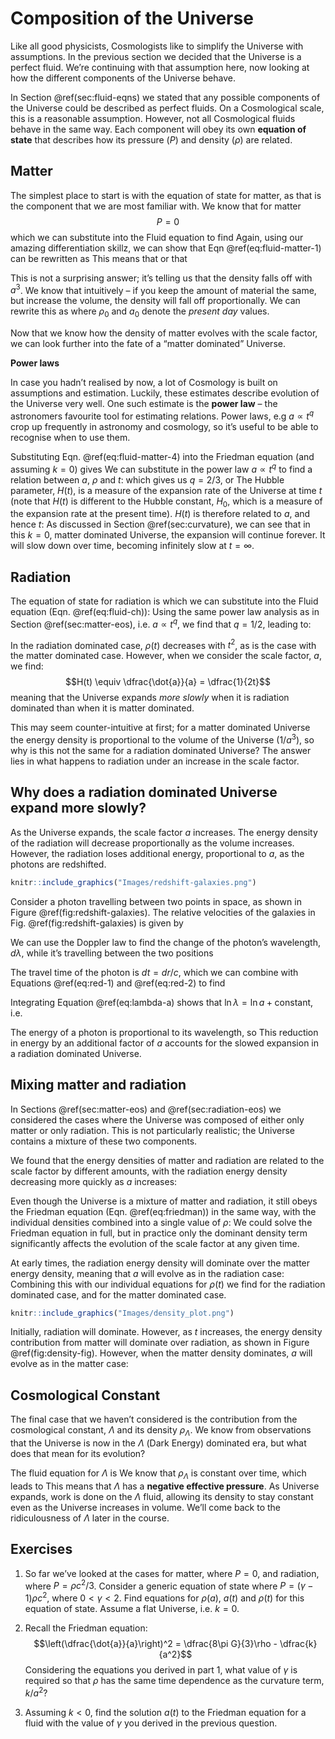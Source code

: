 Composition of the Universe {#ch:constituents}
===========================

Like all good physicists, Cosmologists like to simplify the Universe
with assumptions. In the previous section we decided that the Universe
is a perfect fluid. We're continuing with that assumption here, now
looking at how the different components of the Universe behave.

In Section \@ref(sec:fluid-eqns) we stated that any possible components of
the Universe could be described as perfect fluids. On a Cosmological
scale, this is a reasonable assumption. However, not all Cosmological
fluids behave in the same way. Each component will obey its own
**equation of state** that describes how its pressure ($P$) and density
($\rho$) are related.

Matter {#sec:matter-eos}
------

The simplest place to start is with the equation of state for matter, as
that is the component that we are most familiar with. We know that for
matter $$P = 0$$ which we can substitute into the Fluid equation 
\begin{equation}
    \dot{\rho} + 3\dfrac{\dot{a}}{a}\left(\rho + \dfrac{P}{c^2}\right) = 0
(\#eq:fluid-ch)
\end{equation}
to find
\begin{equation}
    \dot{\rho} + 3\dfrac{\dot{a}}{a}\rho = 0
(\#eq:fluid-matter-1)
\end{equation}
Again, using our amazing
differentiation skillz, we can show that Eqn \@ref(eq:fluid-matter-1) can be rewritten as
\begin{equation}
\dfrac{1}{a^3}\dfrac{d}{dt}\left(\rho a^3\right) = 0
(\#eq:fluid-matter-2)
\end{equation}
This means that
\begin{equation}
\dfrac{d}{dt}\left(\rho a^3\right) = 0
(\#eq:fluid-matter-2)
\end{equation}
or that 
\begin{equation}
    \rho a^3 = \text{constant,} \text{ or }\rho \propto \dfrac{1}{a^3}
    (\#eq:fluid-matter-3)
\end{equation}

This is not a surprising answer; it's telling us that the density falls
off with $a^3$. We know that intuitively -- if you keep the amount of
material the same, but increase the volume, the density will fall off
proportionally. We can rewrite this as 
\begin{equation}
\rho = \dfrac{\rho_0 a_0^3}{a^3}
(\#eq:fluid-matter-4)
\end{equation}
where $\rho_0$ and $a_0$ denote the *present day* values.

Now that we know how the density of matter evolves with the scale
factor, we can look further into the fate of a "matter dominated"
Universe.

:::fyi
**Power laws**

In case you hadn't realised by now, a lot of Cosmology is built on
assumptions and estimation. Luckily, these estimates describe evolution
of the Universe very well. One such estimate is the **power law** -- the
astronomers favourite tool for estimating relations. Power laws, e.g
$a \propto t^q$ crop up frequently in astronomy and cosmology, so it's
useful to be able to recognise when to use them.

Substituting Eqn. \@ref(eq:fluid-matter-4) into the Friedman equation (and assuming $k=0$)
gives 
\begin{equation}
\dot{a}^2 = \dfrac{8\pi G \rho_0}{3}\dfrac{1}{a}
(\#eq:power-1)
\end{equation}
We can substitute in the power law $a \propto t^q$ to find a relation between
$a$, $\rho$ and $t$: 
\begin{equation}
t^{(2q-2)} \propto t^{-q}
(\#eq:power-2)
\end{equation}
which gives us
$q = 2/3$, or 
\begin{align}
    a(t) &= a_0 \left(\dfrac{t}{t_0}\right)^{2/3}\\
    \rho(t) &= \dfrac{\rho_0 a_0^3 }{a^3} = \dfrac{\rho_0 t_{0}^{2}}{t^2}
    (\#eq:power-3)
\end{align}
The Hubble parameter, $H(t)$, is a measure of the expansion rate of the
Universe at time $t$ (note that $H(t)$ is different to the Hubble constant, $H_0$, which is a measure of
    the expansion rate at the present time). $H(t)$ is therefore related to $a$, and hence
$t$: 
\begin{equation}
H(t) \equiv \dfrac{\dot{a}}{a} = \dfrac{2}{3t}
(\#eq:power-4)
\end{equation}
As discussed in Section \@ref(sec:curvature), we can see that in this $k=0$, matter
dominated Universe, the expansion will continue forever. It will slow
down over time, becoming infinitely slow at $t=\infty$.
:::


Radiation {#sec:radiation-eos}
---------

The equation of state for radiation is 
\begin{equation}
P = \dfrac{\rho c^2}{3}
(\#eq:rad-eos-1)
\end{equation}
which we can substitute into the Fluid equation
(Eqn. \@ref(eq:fluid-ch)):
\begin{align}
    \dot{\rho} + 3\dfrac{\dot{a}}{a}\left(\rho + \dfrac{\rho c^2}{3}\right) &= 0\\
    \dot{\rho} + 4\dfrac{\dot{a}}{a}\rho &= 0
(\#eq:rad-eos-2)
\end{align}
Using the
same power law analysis as in
Section \@ref(sec:matter-eos), i.e. $a \propto t^q$, we find that
$q = 1/2$, leading to: 
\begin{equation}
\begin{array}{lcr}
    \rho \propto \dfrac{1}{a^4} & \qquad a(t) = a_0 \left(\dfrac{t}{t_0}\right)^{1/2} & \qquad \rho(t) = \dfrac{\rho_0 a_0^4}{a^4} = \dfrac{\rho_0 t_0^2}{t^2}\\
\end{array}
(\#eq:rad-eos-3)    
\end{equation}

In the radiation dominated case, $\rho(t)$ decreases with $t^2$, as is
the case with the matter dominated case. However, when we consider the
scale factor, $a$, we find:
$$H(t) \equiv \dfrac{\dot{a}}{a} = \dfrac{1}{2t}$$ meaning that the
Universe expands *more slowly* when it is radiation dominated than when
it is matter dominated.

This may seem counter-intuitive at first; for a matter dominated Universe
the energy density is proportional to the volume of the Universe
($1/a^3$), so why is this not the same for a radiation dominated
Universe? The answer lies in what happens to radiation under an increase
in the scale factor.

## Why does a radiation dominated Universe expand more slowly? {#sec:slow_expansion_rad}

As the Universe expands, the scale factor $a$ increases. The energy
density of the radiation will decrease proportionally as the volume
increases. However, the radiation loses additional energy, proportional
to $a$, as the photons are redshifted.

```r
knitr::include_graphics("Images/redshift-galaxies.png")
```



Consider a photon travelling between two points in space, as shown in
Figure \@ref(fig:redshift-galaxies). The relative velocities of the
galaxies in
Fig. \@ref(fig:redshift-galaxies) is given by 

\begin{equation}
dv = H dr = \dfrac{\dot{a}}{a} dr
(\#eq:red-1)
\end{equation}

We can use the Doppler law to
find the change of the photon's wavelength, $d\lambda$, while it's
travelling between the two positions 

\begin{equation}
\dfrac{d\lambda}{\lambda} = \dfrac{dv}{c}
(\#eq:red-2)
\end{equation}

The travel time of the
photon is $dt = dr/c$, which we can combine with
Equations \@ref(eq:red-1) and \@ref(eq:red-2)
to find

\begin{equation}
\dfrac{d\lambda}{\lambda} = \dfrac{\dot{a}}{a} \dfrac{dr}{c} = \dfrac{\dot{a}}{a} dt
(\#eq:lambda-a)
\end{equation}

Integrating Equation \@ref(eq:lambda-a) shows that
$\ln \lambda = \ln a + \text{constant}$, i.e. 
\begin{equation}
\lambda \propto a
(\#eq:lambda-a-2)
\end{equation}

The energy of a photon is proportional to its wavelength, so
\begin{equation}
E = \dfrac{h c}{\lambda} \propto \dfrac{1}{a}
(\#eq:lambda-a-3)
\end{equation}
This reduction in
energy by an additional factor of $a$ accounts for the slowed expansion
in a radiation dominated Universe.

Mixing matter and radiation {#sec:mixtures}
---------------------------

In Sections \@ref(sec:matter-eos) and
\@ref(sec:radiation-eos) we considered the cases where the
Universe was composed of either only matter or only radiation. This is
not particularly realistic; the Universe contains a mixture of these two
components.

We found that the energy densities of matter and radiation are related
to the scale factor by different amounts, with the radiation energy
density decreasing more quickly as $a$ increases: 

\begin{equation}
\begin{array}{lr}
    \rho_{\text{mat}} \propto \dfrac{1}{a^3} & \qquad
    \rho_{\text{rad}} \propto \dfrac{1}{a^4}
\end{array}
(\#eq:rad-mat-1)
\end{equation}
Even though the Universe is a mixture of matter and
radiation, it still obeys the Friedman equation
(Eqn. \@ref(eq:friedman)) in the same way, with the individual
densities combined into a single value of $\rho$:
\begin{equation}
\rho = \rho_{\text{mat}} + \rho_{\text{rad}}
(\#eq:rho-mat-rad)
\end{equation}
We could solve the
Friedman equation in full, but in practice only the dominant density term significantly affects the evolution of the scale factor at any
given time.

At early times, the radiation energy density will dominate over the
matter energy density, meaning that $a$ will evolve as in the radiation
case: 
\begin{equation}
a(t) \propto t^{1/2}
(\#eq:a-t)
\end{equation}
Combining this with our individual
equations for $\rho(t)$ we find 
\begin{equation}
\rho_{\text{rad}} \propto \dfrac{1}{t^2}
(\#eq:rho-rad-t)
\end{equation}
for the radiation dominated case, and
\begin{equation}
     \rho_{\text{mat}} \propto \dfrac{1}{a^3} \propto \dfrac{1}{t^{3/2}}
(\#eq:rho-mat-t)
\end{equation}
for the matter dominated case.


```r
knitr::include_graphics("Images/density_plot.png")
```

Initially, radiation will dominate. However, as $t$ increases, the
energy density contribution from matter will dominate over radiation, as
shown in
Figure \@ref(fig:density-fig). However, when the matter density
dominates, $a$ will evolve as in the matter case: 
\begin{equation}
\begin{array}{lcr}
    a(t) \propto t^{2/3} & \qquad
    \rho_{\text{mat}} \propto \dfrac{1}{t^2} & \qquad
    \rho_{\text{rad}} \propto \dfrac{1}{a^4} \propto \dfrac{1}{t^{8/3}}
\end{array}
(\#eq:a-rho-comb)
\end{equation}

Cosmological Constant {#sec:dark-energy-1}
---------------------

The final case that we haven't considered is the contribution from the
cosmological constant, $\Lambda$ and its density $\rho_{\Lambda}$. We
know from observations that the Universe is now in the $\Lambda$ (Dark
Energy) dominated era, but what does that mean for its evolution?

The fluid equation for $\Lambda$ is
\begin{equation}
\dot{\rho_{\Lambda}} + 3\frac{\dot{a}}{a} \left(\rho_{\Lambda} + \dfrac{P_{\Lambda}}{c^2}\right) = 0
(\#eq:rho-lambda-1)
\end{equation}
We know that $\rho_{\Lambda}$ is constant over time, which leads to
\begin{equation}
P_\Lambda = -\rho_{\Lambda}c^2
(\#eq:rho-lambda-2)
\end{equation}
This means that $\Lambda$ has a
**negative effective pressure**. As Universe expands, work is done on
the $\Lambda$ fluid, allowing its density to stay constant even as the
Universe increases in volume. We'll come back to the ridiculousness of
$\Lambda$ later in the course.

Exercises {#sec:composition_ex}
---------

1.  So far we've looked at the cases for matter, where $P = 0$, and
    radiation, where $P = \rho c^2 / 3$. Consider a generic equation of
    state where $P = (\gamma - 1) \rho c^2$, where $0 < \gamma < 2$.
    Find equations for $\rho(a)$, $a(t)$ and $\rho(t)$ for this equation
    of state. Assume a flat Universe, i.e. $k=0$.

2.  Recall the Friedman equation:
    $$\left(\dfrac{\dot{a}}{a}\right)^2 = \dfrac{8\pi G}{3}\rho - \dfrac{k}{a^2}$$
    Considering the equations you derived in part 1, what value of
    $\gamma$ is required so that $\rho$ has the same time dependence as
    the curvature term, $k/a^2$?

3.  Assuming $k<0$, find the solution $a(t)$ to the Friedman equation
    for a fluid with the value of $\gamma$ you derived in the previous question.

